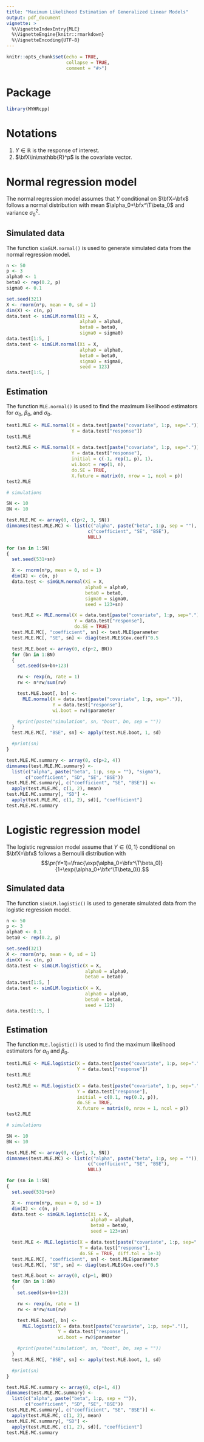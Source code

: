```yaml
---
title: "Maximum Likelihood Estimation of Generalized Linear Models"
output: pdf_document
vignette: >
  %\VignetteIndexEntry{MLE}
  %\VignetteEngine{knitr::rmarkdown}
  %\VignetteEncoding{UTF-8}
---
```


```r
knitr::opts_chunk$set(echo = TRUE,
                      collapse = TRUE,
                      comment = "#>")
```

```{=tex}
\newcommand{\E}{\mathrm{E}}
\newcommand{\pr}{\mathrm{pr}}
\newcommand{\var}{\mathrm{var}}
\newcommand{\cov}{\mathrm{cov}}
\newcommand{\cond}{\,|\,}
\newcommand{\T}{\intercal}
\newcommand{\diff}{\mathrm{d}}
\newcommand{\bbR}{\mathbb{R}}
\newcommand{\bfxy}[1]{\mathbf{#1}}
\newcommand{\bfX}{\mathbf{X}}
\newcommand{\bfx}{\mathbf{x}}
```

# Package

```r
library(MYHRcpp)
```

# Notations

1.  $Y\in\mathbb{R}$ is the response of interest.
2.  $\bfX\in\mathbb{R}^p$ is the covariate vector.

# Normal regression model

The normal regression model assumes that $Y$ conditional on $\bfX=\bfx$ follows a normal distribution with mean $\alpha_0+\bfx^\T\beta_0$ and variance $\sigma_0^2$.

## Simulated data

The function `simGLM.normal()` is used to generate simulated data from the normal regression model.

```r
n <- 50
p <- 3
alpha0 <- 1
beta0 <- rep(0.2, p)
sigma0 <- 0.1

set.seed(321)
X <- rnorm(n*p, mean = 0, sd = 1)
dim(X) <- c(n, p)
data.test <- simGLM.normal(Xi = X,
                           alpha0 = alpha0,
                           beta0 = beta0,
                           sigma0 = sigma0)
data.test[1:5, ]
data.test <- simGLM.normal(Xi = X,
                           alpha0 = alpha0,
                           beta0 = beta0,
                           sigma0 = sigma0,
                           seed = 123)
data.test[1:5, ]
```

## Estimation

The function `MLE.normal()` is used to find the maximum likelihood estimators for $\alpha_0$, $\beta_0$, and $\sigma_0$.

```r
test1.MLE <- MLE.normal(X = data.test[paste("covariate", 1:p, sep=".")],
                        Y = data.test["response"])
test1.MLE

test2.MLE <- MLE.normal(X = data.test[paste("covariate", 1:p, sep=".")],
                        Y = data.test["response"],
                        initial = c(-1, rep(1, p), 1),
                        wi.boot = rep(1, n),
                        do.SE = TRUE,
                        X.future = matrix(0, nrow = 1, ncol = p))
test2.MLE

# simulations

SN <- 10
BN <- 10

test.MLE.MC <- array(0, c(p+2, 3, SN))
dimnames(test.MLE.MC) <- list(c("alpha", paste("beta", 1:p, sep = ""), "sigma"),
                              c("coefficient", "SE", "BSE"),
                              NULL)

for (sn in 1:SN)
{
  set.seed(531+sn)

  X <- rnorm(n*p, mean = 0, sd = 1)
  dim(X) <- c(n, p)
  data.test <- simGLM.normal(Xi = X,
                             alpha0 = alpha0,
                             beta0 = beta0,
                             sigma0 = sigma0,
                             seed = 123+sn)

  test.MLE <- MLE.normal(X = data.test[paste("covariate", 1:p, sep=".")],
                         Y = data.test["response"],
                         do.SE = TRUE)
  test.MLE.MC[, "coefficient", sn] <- test.MLE$parameter
  test.MLE.MC[, "SE", sn] <- diag(test.MLE$Cov.coef)^0.5

  test.MLE.boot <- array(0, c(p+2, BN))
  for (bn in 1:BN)
  {
    set.seed(sn+bn+123)

    rw <- rexp(n, rate = 1)
    rw <- n*rw/sum(rw)

    test.MLE.boot[, bn] <-
      MLE.normal(X = data.test[paste("covariate", 1:p, sep=".")],
                 Y = data.test["response"],
                 wi.boot = rw)$parameter

    #print(paste("simulation", sn, "boot", bn, sep = ""))
  }
  test.MLE.MC[, "BSE", sn] <- apply(test.MLE.boot, 1, sd)

  #print(sn)
}

test.MLE.MC.summary <- array(0, c(p+2, 4))
dimnames(test.MLE.MC.summary) <-
  list(c("alpha", paste("beta", 1:p, sep = ""), "sigma"),
       c("coefficient", "SD", "SE", "BSE"))
test.MLE.MC.summary[, c("coefficient", "SE", "BSE")] <-
  apply(test.MLE.MC, c(1, 2), mean)
test.MLE.MC.summary[, "SD"] <-
  apply(test.MLE.MC, c(1, 2), sd)[, "coefficient"]
test.MLE.MC.summary
```

# Logistic regression model

The logistic regression model assume that $Y\in\{0,1\}$ conditional on $\bfX=\bfx$ follows a Bernoulli distribution with $$\pr(Y=1)=\frac{\exp(\alpha_0+\bfx^\T\beta_0)}{1+\exp(\alpha_0+\bfx^\T\beta_0)}.$$

## Simulated data

The function `simGLM.logistic()` is used to generate simulated data from the logistic regression model.

```r
n <- 50
p <- 3
alpha0 <- 0.1
beta0 <- rep(0.2, p)

set.seed(321)
X <- rnorm(n*p, mean = 0, sd = 1)
dim(X) <- c(n, p)
data.test <- simGLM.logistic(X = X,
                             alpha0 = alpha0,
                             beta0 = beta0)
data.test[1:5, ]
data.test <- simGLM.logistic(X = X,
                             alpha0 = alpha0,
                             beta0 = beta0,
                             seed = 123)
data.test[1:5, ]
```

## Estimation

The function `MLE.logistic()` is used to find the maximum likelihood estimators for $\alpha_0$ and $\beta_0$.

```r
test1.MLE <- MLE.logistic(X = data.test[paste("covariate", 1:p, sep=".")],
                          Y = data.test["response"])
test1.MLE

test2.MLE <- MLE.logistic(X = data.test[paste("covariate", 1:p, sep=".")],
                          Y = data.test["response"],
                          initial = c(0.1, rep(0.2, p)),
                          do.SE = TRUE,
                          X.future = matrix(0, nrow = 1, ncol = p))
test2.MLE

# simulations

SN <- 10
BN <- 10

test.MLE.MC <- array(0, c(p+1, 3, SN))
dimnames(test.MLE.MC) <- list(c("alpha", paste("beta", 1:p, sep = "")),
                              c("coefficient", "SE", "BSE"),
                              NULL)

for (sn in 1:SN)
{
  set.seed(531+sn)

  X <- rnorm(n*p, mean = 0, sd = 1)
  dim(X) <- c(n, p)
  data.test <- simGLM.logistic(Xi = X,
                               alpha0 = alpha0,
                               beta0 = beta0,
                               seed = 123+sn)

  test.MLE <- MLE.logistic(X = data.test[paste("covariate", 1:p, sep=".")],
                           Y = data.test["response"],
                           do.SE = TRUE, diff.tol = 1e-3)
  test.MLE.MC[, "coefficient", sn] <- test.MLE$parameter
  test.MLE.MC[, "SE", sn] <- diag(test.MLE$Cov.coef)^0.5

  test.MLE.boot <- array(0, c(p+1, BN))
  for (bn in 1:BN)
  {
    set.seed(sn+bn+123)

    rw <- rexp(n, rate = 1)
    rw <- n*rw/sum(rw)

    test.MLE.boot[, bn] <-
      MLE.logistic(X = data.test[paste("covariate", 1:p, sep=".")],
                   Y = data.test["response"],
                   wi.boot = rw)$parameter

    #print(paste("simulation", sn, "boot", bn, sep = ""))
  }
  test.MLE.MC[, "BSE", sn] <- apply(test.MLE.boot, 1, sd)

  #print(sn)
}

test.MLE.MC.summary <- array(0, c(p+1, 4))
dimnames(test.MLE.MC.summary) <-
  list(c("alpha", paste("beta", 1:p, sep = "")),
       c("coefficient", "SD", "SE", "BSE"))
test.MLE.MC.summary[, c("coefficient", "SE", "BSE")] <-
  apply(test.MLE.MC, c(1, 2), mean)
test.MLE.MC.summary[, "SD"] <-
  apply(test.MLE.MC, c(1, 2), sd)[, "coefficient"]
test.MLE.MC.summary
```
